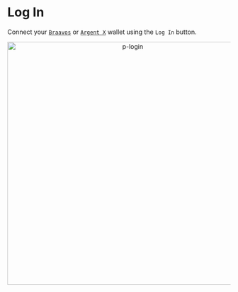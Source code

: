 # Log In

Connect your [`Braavos`](https://braavos.app/) or [`Argent X`](https://www.argent.xyz/argent-x/) wallet using the `Log In` button.

<div align="center">
    <img width="550" src="p-login.gif" alt="p-login" />
</div>
